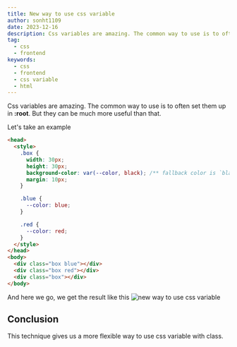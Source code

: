 ```yaml
---
title: New way to use css variable
author: sonht1109
date: 2023-12-16
description: Css variables are amazing. The common way to use is to often set them up in :root. But they can be much more useful than that.
tag:
  - css
  - frontend
keywords:
  - css
  - frontend
  - css variable
  - html
---
```



Css variables are amazing. The common way to use is to often set them up in **:root**. But they can be much more useful than that.

Let's take an example

```html filename="index.html" showLineNumbers
<head>
  <style>
    .box {
      width: 30px;
      height: 30px;
      background-color: var(--color, black); /** fallback color is `black` */
      margin: 10px;
    }

    .blue {
      --color: blue;
    }

    .red {
      --color: red;
    }
  </style>
</head>
<body>
  <div class="box blue"></div>
  <div class="box red"></div>
  <div class="box"></div>
</body>
```

And here we go, we get the result like this
<PhotoView src={images[0]}><img src={images[0]} alt="new way to use css variable" /></PhotoView>

## Conclusion
This technique gives us a more flexible way to use css variable with class.